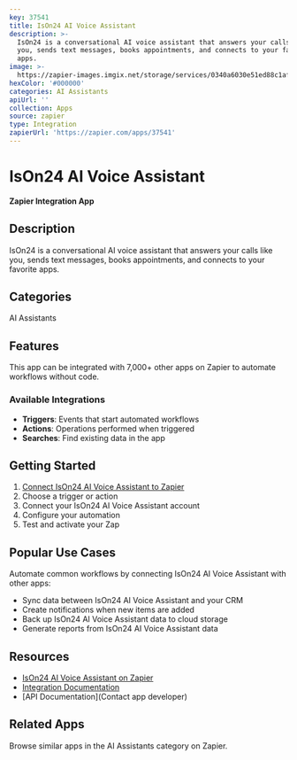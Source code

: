```yaml
---
key: 37541
title: IsOn24 AI Voice Assistant
description: >-
  IsOn24 is a conversational AI voice assistant that answers your calls like
  you, sends text messages, books appointments, and connects to your favorite
  apps.
image: >-
  https://zapier-images.imgix.net/storage/services/0340a6030e51ed88c1afc34bd8292d1e.png?auto=format%2Ccompress&ixlib=python-3.0.0&q=50
hexColor: '#000000'
categories: AI Assistants
apiUrl: ''
collection: Apps
source: zapier
type: Integration
zapierUrl: 'https://zapier.com/apps/37541'
---
```

# IsOn24 AI Voice Assistant

**Zapier Integration App**

## Description

IsOn24 is a conversational AI voice assistant that answers your calls like you, sends text messages, books appointments, and connects to your favorite apps.

## Categories

AI Assistants

## Features

This app can be integrated with 7,000+ other apps on Zapier to automate workflows without code.

### Available Integrations

- **Triggers**: Events that start automated workflows
- **Actions**: Operations performed when triggered
- **Searches**: Find existing data in the app

## Getting Started

1. [Connect IsOn24 AI Voice Assistant to Zapier](https://zapier.com/apps/37541)
2. Choose a trigger or action
3. Connect your IsOn24 AI Voice Assistant account
4. Configure your automation
5. Test and activate your Zap

## Popular Use Cases

Automate common workflows by connecting IsOn24 AI Voice Assistant with other apps:

- Sync data between IsOn24 AI Voice Assistant and your CRM
- Create notifications when new items are added
- Back up IsOn24 AI Voice Assistant data to cloud storage
- Generate reports from IsOn24 AI Voice Assistant data

## Resources

- [IsOn24 AI Voice Assistant on Zapier](https://zapier.com/apps/37541)
- [Integration Documentation](https://zapier.com/apps/37541/integrations)
- [API Documentation](Contact app developer)

## Related Apps

Browse similar apps in the AI Assistants category on Zapier.
